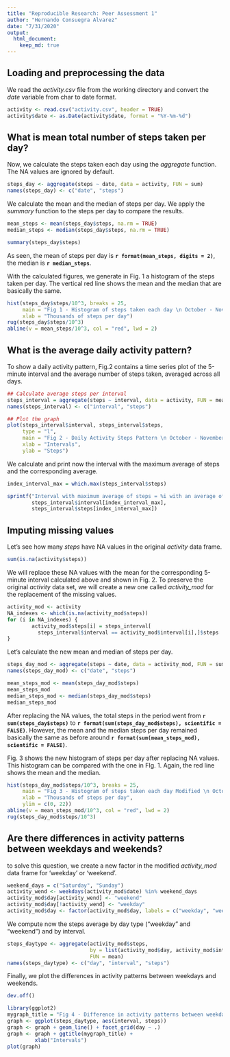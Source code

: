 ```yaml
---
title: "Reproducible Research: Peer Assessment 1"
author: "Hernando Consuegra Alvarez"
date: "7/31/2020"
output: 
  html_document:
    keep_md: true
---
```



## Loading and preprocessing the data

We read the *activity.csv* file from the working directory and convert the *date*
variable from char to date format.
 
```r
activity <- read.csv("activity.csv", header = TRUE)
activity$date <- as.Date(activity$date, format = "%Y-%m-%d")
```
  
## What is mean total number of steps taken per day?

Now, we calculate the steps taken each day using the *aggregate* function. The NA values
are ignored by default.

```r
steps_day <- aggregate(steps ~ date, data = activity, FUN = sum)
names(steps_day) <- c("date", "steps")
```

We calculate the mean and the median of steps per day. We apply the *summary* 
function to the steps per day to compare the results. 

```r
mean_steps <- mean(steps_day$steps, na.rm = TRUE)
median_steps <- median(steps_day$steps, na.rm = TRUE) 

summary(steps_day$steps)
```

As seen, the mean of steps per day is **`r format(mean_steps, digits = 2)`**, the median is **`r median_steps`**.

With the calculated figures, we generate in Fig. 1 a histogram of the steps taken per day. The vertical
red line shows the mean and the median that are basically the same.

```r
hist(steps_day$steps/10^3, breaks = 25,
     main = "Fig 1 - Histogram of steps taken each day \n October - November 2012",
     xlab = "Thousands of steps per day")
rug(steps_day$steps/10^3)
abline(v = mean_steps/10^3, col = "red", lwd = 2)
```


## What is the average daily activity pattern?

To show a daily activity pattern, Fig.2 contains a time series plot of the 5-minute
interval and the average number of steps taken, averaged across all days.

```r
## Calculate average steps per interval
steps_interval = aggregate(steps ~ interval, data = activity, FUN = mean)
names(steps_interval) <- c("interval", "steps")

## Plot the graph
plot(steps_interval$interval, steps_interval$steps, 
     type = "l",
     main = "Fig 2 - Daily Activity Steps Pattern \n October - November 2012",
     xlab = "Intervals",
     ylab = "Steps")
```

We calculate and print now the interval with the maximum average of steps and the corresponding average.

```r
index_interval_max = which.max(steps_interval$steps)

sprintf("Interval with maximum average of steps = %i with an average of steps = %g",
        steps_interval$interval[index_interval_max],
        steps_interval$steps[index_interval_max])
```

## Imputing missing values

Let's see how many *steps* have NA values in the original *activity* data frame.

```r
sum(is.na(activity$steps)) 
```

We will replace these NA values with the mean for the corresponding 5-minute 
interval calculated above and shown in Fig. 2. To preserve the original *activity*
data set, we will create a new one called *activity_mod* for the replacement of
the missing values.

```r
activity_mod <- activity
NA_indexes <- which(is.na(activity_mod$steps)) 
for (i in NA_indexes) {
        activity_mod$steps[i] = steps_interval[
          steps_interval$interval == activity_mod$interval[i],]$steps
}
```

Let's calculate the new mean and median of steps per day.

```r
steps_day_mod <- aggregate(steps ~ date, data = activity_mod, FUN = sum)
names(steps_day_mod) <- c("date", "steps")

mean_steps_mod <- mean(steps_day_mod$steps)
mean_steps_mod
median_steps_mod <- median(steps_day_mod$steps) 
median_steps_mod
```

After replacing the NA values, the total steps in the period went from 
**`r sum(steps_day$steps)`** to **`r format(sum(steps_day_mod$steps), scientific = FALSE)`**.
However, the mean and the median steps per day remained basically the same as before around 
**`r format(sum(mean_steps_mod), scientific = FALSE)`**.

Fig. 3 shows the new histogram of steps per day after replacing NA values. 
This histogram can be compared with the one in FIg. 1. Again, the red line shows
the mean and the median.

```r
hist(steps_day_mod$steps/10^3, breaks = 25,
     main = "Fig 3 - Histogram of steps taken each day Modified \n October - November 2012",
     xlab = "Thousands of steps per day",
     ylim = c(0, 22))
abline(v = mean_steps_mod/10^3, col = "red", lwd = 2)
rug(steps_day_mod$steps/10^3)
```

## Are there differences in activity patterns between weekdays and weekends?

to solve this question, we create a new factor in the modified *activity_mod* 
data frame for 'weekday' or 'weekend'.

```r
weekend_days = c("Saturday", "Sunday")
activity_wend <- weekdays(activity_mod$date) %in% weekend_days
activity_mod$day[activity_wend] <- "weekend"
activity_mod$day[!activity_wend] <- "weekday"
activity_mod$day <- factor(activity_mod$day, labels = c("weekday", "weekend"))
```

We compute now the steps average by day type ("weekday" and "weekend") and by 
interval.

```r
steps_daytype <- aggregate(activity_mod$steps,
                           by = list(activity_mod$day, activity_mod$interval),
                           FUN = mean)
names(steps_daytype) <- c("day", "interval", "steps")
```

Finally, we plot the differences in activity patterns between weekdays and weekends.

```r
dev.off()
```
```r
library(ggplot2)
mygraph_title = "Fig 4 - Difference in activity patterns between weekdays and weekends"
graph <- ggplot(steps_daytype, aes(interval, steps)) 
graph <- graph + geom_line() + facet_grid(day ~ .)
graph <- graph + ggtitle(mygraph_title) +
         xlab("Intervals")
plot(graph)
```
